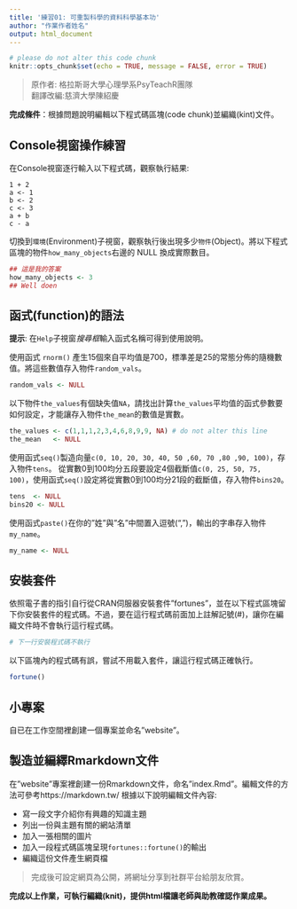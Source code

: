 ```yaml
---
title: '練習01: 可重製科學的資料科學基本功'
author: "作業作者姓名"
output: html_document
---
```


```r
# please do not alter this code chunk
knitr::opts_chunk$set(echo = TRUE, message = FALSE, error = TRUE)
```

> 原作者: 格拉斯哥大學心理學系PsyTeachR團隊  
> 翻譯改編:慈濟大學陳紹慶



**完成條件**：根據問題說明編輯以下程式碼區塊(code chunk)並編織(kint)文件。

## Console視窗操作練習

在Console視窗逐行輸入以下程式碼，觀察執行結果:

```
1 + 2
a <- 1
b <- 2
c <- 3
a + b
c - a
```

切換到`環境`(Environment)子視窗，觀察執行後出現多少`物件`(Object)。將以下程式區塊的物件`how_many_objects`右邊的 NULL 換成實際數目。

```r
## 這是我的答案
how_many_objects <- 3
## Well doen
```


## 函式(function)的語法

**提示**: 在`Help`子視窗*搜尋框*輸入函式名稱可得到使用說明。

使用函式 `rnorm()` 產生15個來自平均值是700，標準差是25的常態分佈的隨機數值。將這些數值存入物件`random_vals`。

```r
random_vals <- NULL
```


以下物件`the_values`有個缺失值`NA`，請找出計算`the_values`平均值的函式參數要如何設定，才能讓存入物件`the_mean`的數值是實數。

```r
the_values <- c(1,1,1,2,3,4,6,8,9,9, NA) # do not alter this line
the_mean   <- NULL
```


使用函式`seq()`製造向量`c(0, 10, 20, 30, 40, 50 ,60, 70 ,80 ,90, 100)`，存入物件`tens`。
從實數0到100均分五段要設定4個截斷值`c(0, 25, 50, 75, 100)`，使用函式`seq()`設定將從實數0到100均分21段的截斷值，存入物件`bins20`。

```r
tens  <- NULL
bins20 <- NULL
```

使用函式`paste()`在你的"姓"與"名"中間置入逗號(",")，輸出的字串存入物件`my_name`。

```r
my_name <- NULL
```


## 安裝套件


依照電子書的指引自行從CRAN伺服器安裝套件"fortunes"，並在以下程式區塊留下你安裝套件的程式碼。不過，要在這行程式碼前面加上註解記號(#)，讓你在編織文件時不會執行這行程式碼。

```r
# 下一行安裝程式碼不執行

```


以下區塊內的程式碼有誤，嘗試不用載入套件，讓這行程式碼正確執行。

```r
fortune()
```



## 小專案

自已在工作空間裡創建一個專案並命名"website"。

## 製造並編繹Rmarkdown文件

在"website"專案裡創建一份Rmarkdown文件，命名"index.Rmd"。編輯文件的方法可參考https://markdown.tw/ 
根據以下說明編輯文件內容:

* 寫一段文字介紹你有興趣的知識主題
* 列出一份與主題有關的網站清單
* 加入一張相關的圖片
* 加入一段程式碼區塊呈現`fortunes::fortune()`的輸出
* 編織這份文件產生網頁檔

> 完成後可設定網頁為公開，將網址分享到社群平台給朋友欣賞。

**完成以上作業，可執行編織(knit)，提供html檔讓老師與助教確認作業成果。**
